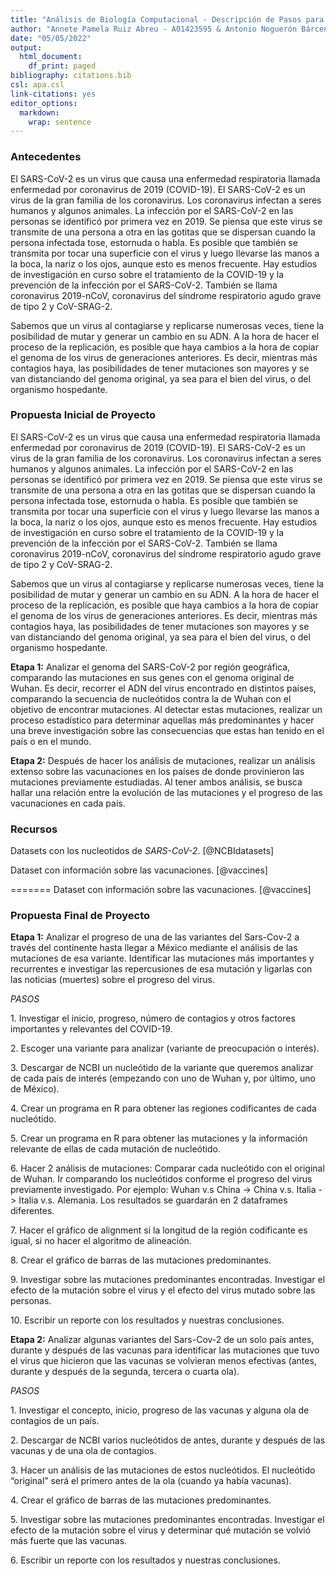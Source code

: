 ```yaml
---
title: "Análisis de Biología Computacional - Descripción de Pasos para Proyecto de Análisis del virus Sars-Cov-2"
author: "Annete Pamela Ruiz Abreu - A01423595 & Antonio Noguerón Bárcenas - A01423759"
date: "05/05/2022"
output:
  html_document:
    df_print: paged
bibliography: citations.bib
csl: apa.csl
link-citations: yes
editor_options: 
  markdown: 
    wrap: sentence
---
```


### Antecedentes

El SARS-CoV-2 es un virus que causa una enfermedad respiratoria llamada enfermedad por coronavirus de 2019 (COVID-19).
El SARS-CoV-2 es un virus de la gran familia de los coronavirus.
Los coronavirus infectan a seres humanos y algunos animales.
La infección por el SARS-CoV-2 en las personas se identificó por primera vez en 2019.
Se piensa que este virus se transmite de una persona a otra en las gotitas que se dispersan cuando la persona infectada tose, estornuda o habla.
Es posible que también se transmita por tocar una superficie con el virus y luego llevarse las manos a la boca, la nariz o los ojos, aunque esto es menos frecuente.
Hay estudios de investigación en curso sobre el tratamiento de la COVID-19 y la prevención de la infección por el SARS-CoV-2.
También se llama coronavirus 2019-nCoV, coronavirus del síndrome respiratorio agudo grave de tipo 2 y CoV-SRAG-2.

Sabemos que un virus al contagiarse y replicarse numerosas veces, tiene la posibilidad de mutar y generar un cambio en su ADN.
A la hora de hacer el proceso de la replicación, es posible que haya cambios a la hora de copiar el genoma de los virus de generaciones anteriores.
Es decir, mientras más contagios haya, las posibilidades de tener mutaciones son mayores y se van distanciando del genoma original, ya sea para el bien del virus, o del organismo hospedante.

### Propuesta Inicial de Proyecto

El SARS-CoV-2 es un virus que causa una enfermedad respiratoria llamada enfermedad por coronavirus de 2019 (COVID-19).
El SARS-CoV-2 es un virus de la gran familia de los coronavirus.
Los coronavirus infectan a seres humanos y algunos animales.
La infección por el SARS-CoV-2 en las personas se identificó por primera vez en 2019.
Se piensa que este virus se transmite de una persona a otra en las gotitas que se dispersan cuando la persona infectada tose, estornuda o habla.
Es posible que también se transmita por tocar una superficie con el virus y luego llevarse las manos a la boca, la nariz o los ojos, aunque esto es menos frecuente.
Hay estudios de investigación en curso sobre el tratamiento de la COVID-19 y la prevención de la infección por el SARS-CoV-2.
También se llama coronavirus 2019-nCoV, coronavirus del síndrome respiratorio agudo grave de tipo 2 y CoV-SRAG-2.

Sabemos que un virus al contagiarse y replicarse numerosas veces, tiene la posibilidad de mutar y generar un cambio en su ADN.
A la hora de hacer el proceso de la replicación, es posible que haya cambios a la hora de copiar el genoma de los virus de generaciones anteriores.
Es decir, mientras más contagios haya, las posibilidades de tener mutaciones son mayores y se van distanciando del genoma original, ya sea para el bien del virus, o del organismo hospedante.

**Etapa 1:** Analizar el genoma del SARS-CoV-2 por región geográfica, comparando las mutaciones en sus genes con el genoma original de Wuhan.
Es decir, recorrer el ADN del virus encontrado en distintos países, comparando la secuencia de nucleótidos contra la de Wuhan con el objetivo de encontrar mutaciones.
Al detectar estas mutaciones, realizar un proceso estadístico para determinar aquellas más predominantes y hacer una breve investigación sobre las consecuencias que estas han tenido en el país o en el mundo.

**Etapa 2:** Después de hacer los análisis de mutaciones, realizar un análisis extenso sobre las vacunaciones en los países de donde provinieron las mutaciones previamente estudiadas.
Al tener ambos análisis, se busca hallar una relación entre la evolución de las mutaciones y el progreso de las vacunaciones en cada país.

### Recursos

Datasets con los nucleotidos de *SARS-CoV-2*.
[@NCBIdatasets]

Dataset con información sobre las vacunaciones. [@vaccines]

=======
Dataset con información sobre las vacunaciones.
[@vaccines]

### Propuesta Final de Proyecto

**Etapa 1:** Analizar el progreso de una de las variantes del Sars-Cov-2 a través del continente hasta llegar a México mediante el análisis de las mutaciones de esa variante.
Identificar las mutaciones más importantes y recurrentes e investigar las repercusiones de esa mutación y ligarlas con las noticias (muertes) sobre el progreso del virus.

*PASOS*

1\.
Investigar el inicio, progreso, número de contagios y otros factores importantes y relevantes del COVID-19.

2\.
Escoger una variante para analizar (variante de preocupación o interés).

3\.
Descargar de NCBI un nucleótido de la variante que queremos analizar de cada país de interés (empezando con uno de Wuhan y, por último, uno de México).

4\.
Crear un programa en R para obtener las regiones codificantes de cada nucleótido.

5\.
Crear un programa en R para obtener las mutaciones y la información relevante de ellas de cada mutación de nucleótido.

6\.
Hacer 2 análisis de mutaciones: Comparar cada nucleótido con el original de Wuhan.
Ir comparando los nucleótidos conforme el progreso del virus previamente investigado.
Por ejemplo: Wuhan v.s China -> China v.s.
Italia -> Italia v.s.
Alemania.
Los resultados se guardarán en 2 dataframes diferentes.

7\.
Hacer el gráfico de alignment si la longitud de la región codificante es igual, si no hacer el algoritmo de alineación.

8\.
Crear el gráfico de barras de las mutaciones predominantes.

9\.
Investigar sobre las mutaciones predominantes encontradas.
Investigar el efecto de la mutación sobre el virus y el efecto del virus mutado sobre las personas.

10\.
Escribir un reporte con los resultados y nuestras conclusiones.

**Etapa 2:** Analizar algunas variantes del Sars-Cov-2 de un solo país antes, durante y después de las vacunas para identificar las mutaciones que tuvo el virus que hicieron que las vacunas se volvieran menos efectivas (antes, durante y después de la segunda, tercera o cuarta ola).

*PASOS*

1\.
Investigar el concepto, inicio, progreso de las vacunas y alguna ola de contagios de un país.

2\.
Descargar de NCBI varios nucleótidos de antes, durante y después de las vacunas y de una ola de contagios.

3\.
Hacer un análisis de las mutaciones de estos nucleótidos.
El nucleótido "original" será el primero antes de la ola (cuando ya había vacunas).

4\.
Crear el gráfico de barras de las mutaciones predominantes.

5\.
Investigar sobre las mutaciones predominantes encontradas.
Investigar el efecto de la mutación sobre el virus y determinar qué mutación se volvió más fuerte que las vacunas.

6\.
Escribir un reporte con los resultados y nuestras conclusiones.
